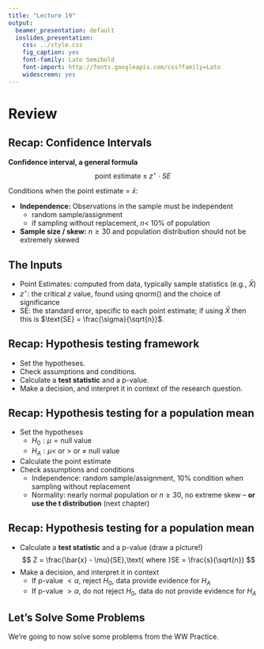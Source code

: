 ```yaml
---
title: "Lecture 19"
output:
  beamer_presentation: default
  ioslides_presentation:
    css: ../style.css
    fig_caption: yes
    font-family: Lato Semibold
    font-import: http://fonts.googleapis.com/css?family=Lato
    widescreen: yes
---
```

<style>
citation {
  font-size: 4px;
}
</style>

# Review

## Recap: Confidence Intervals

**Confidence interval, a general formula**
$$
\text{point estimate} \pm z^\star \cdot SE
$$

Conditions when the point estimate = $\bar{x}$:

* **Independence:** Observations in the sample must be independent
    - random sample/assignment
    -  if sampling without replacement, $n <$ 10% of population
* **Sample size / skew:** $n \ge 30$ and population distribution should not be extremely skewed

## The Inputs

* Point Estimates: computed from data, typically sample statistics (e.g., $\bar{X}$)
* $z^\star$: the critical $z$ value, found using qnorm() and the choice of significance
* SE: the standard error, specific to each point estimate; if using $\bar{X}$ then 
this is $\text{SE} = \frac{\sigma}{\sqrt{n}}$.

## Recap: Hypothesis testing framework

* Set the hypotheses.
* Check assumptions and conditions.
* Calculate a **test statistic** and a p-value.
* Make a decision, and interpret it in context of the research question.

## Recap: Hypothesis testing for a population mean

* Set the hypotheses
    - $H_0: \mu = \text{null value}$
    - $H_A: \mu <$ or $>$ or $\ne$ null value
* Calculate the point estimate
* Check assumptions and conditions
    - Independence: random sample/assignment, 10\% condition when sampling without replacement
    - Normality: nearly normal population or $n \ge 30$, no extreme skew -- **or use the t distribution** (next chapter)

## Recap: Hypothesis testing for a population mean

* Calculate a **test statistic** and a p-value (draw a picture!)
$$
Z = \frac{\bar{x} - \mu}{SE},\text{ where }SE = \frac{s}{\sqrt{n}}
$$
* Make a decision, and interpret it in context
    - If p-value $< \alpha$, reject $H_0$, data provide evidence for $H_A$
    - If p-value $> \alpha$, do not reject $H_0$, data do not provide evidence for $H_A$

## Let's Solve Some Problems

We're going to now solve some problems from the WW Practice.